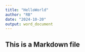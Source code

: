 ```yaml
---
title: "HelloWorld"
author: "RB"
date: "2024-10-20"
output: word_document
---
```


## This is a Markdown file
